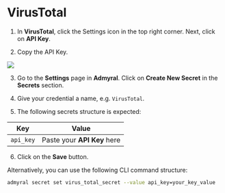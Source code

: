 # VirusTotal

1. In **VirusTotal**, click the Settings icon in the top right corner. Next, click on **API Key**.

2. Copy the API Key.

<img src="/virustotal1.png" />

3. Go to the **Settings** page in **Admyral**. Click on **Create New Secret** in the **Secrets** section.

4. Give your credential a name, e.g. `VirusTotal`.

5. The following secrets structure is expected:

| Key       | Value                       |
| --------- | --------------------------- |
| `api_key` | Paste your **API Key** here |

6. Click on the **Save** button.

Alternatively, you can use the following CLI command structure:

```bash
admyral secret set virus_total_secret --value api_key=your_key_value
```
